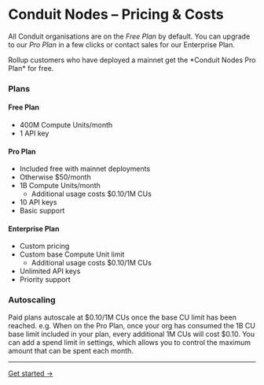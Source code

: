 
# Conduit Nodes – Pricing & Costs

All Conduit organisations are on the *Free Plan* by default. You can upgrade to our *Pro Plan* in a few clicks or contact sales for our Enterprise Plan.

<Callout type="info" emoji="ℹ️">
 Rollup customers who have deployed a mainnet get the *Conduit Nodes Pro Plan* for free.
</Callout>

### Plans

#### Free Plan

- 400M Compute Units/month
- 1 API key

#### Pro Plan

- Included free with mainnet deployments
- Otherwise $50/month
- 1B Compute Units/month
    - Additional usage costs $0.10/1M CUs
- 10 API keys
- Basic support

#### Enterprise Plan

- Custom pricing
- Custom base Compute Unit limit
    - Additional usage costs $0.10/1M CUs
- Unlimited API keys
- Priority support

### Autoscaling

Paid plans autoscale at $0.10/1M CUs once the base CU limit has been reached. e.g. When on the Pro Plan, once your org has consumed the 1B CU base limit included in your plan, every additional 1M CUs will cost $0.10. You can add a spend limit in settings, which allows you to control the maximum amount that can be spent each month.

---

[Get started →](https://app.conduit.xyz/nodes)
